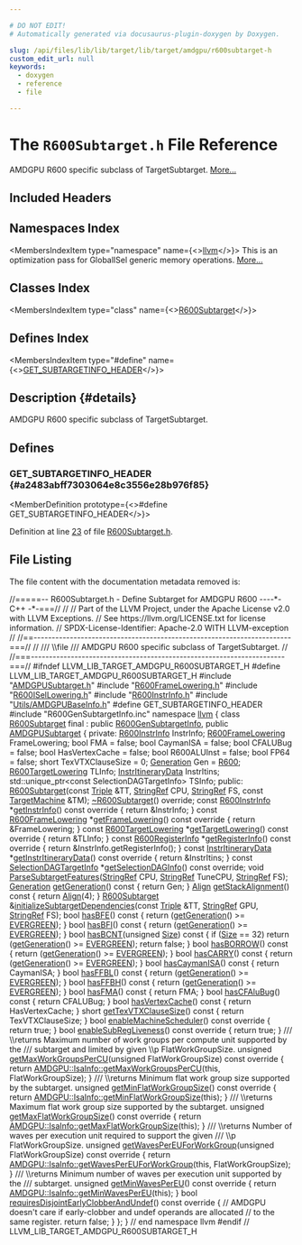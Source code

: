 ```yaml
---

# DO NOT EDIT!
# Automatically generated via docusaurus-plugin-doxygen by Doxygen.

slug: /api/files/lib/lib/target/lib/target/amdgpu/r600subtarget-h
custom_edit_url: null
keywords:
  - doxygen
  - reference
  - file

---
```





# The `R600Subtarget.h` File Reference

<DoxygenPage pluginConfig={pluginConfig}>

AMDGPU R600 specific subclass of TargetSubtarget. <a href="#details">More...</a>

## Included Headers

<IncludesList>
<IncludesListItem
  filePath="AMDGPUSubtarget.h"
  permalink="/docs/api/files/lib/lib/target/lib/target/amdgpu/amdgpusubtarget-h"
  isLocal="true" />
<IncludesListItem
  filePath="R600FrameLowering.h"
  permalink="/docs/api/files/lib/lib/target/lib/target/amdgpu/r600framelowering-h"
  isLocal="true" />
<IncludesListItem
  filePath="R600ISelLowering.h"
  permalink="/docs/api/files/lib/lib/target/lib/target/amdgpu/r600isellowering-h"
  isLocal="true" />
<IncludesListItem
  filePath="R600InstrInfo.h"
  permalink="/docs/api/files/lib/lib/target/lib/target/amdgpu/r600instrinfo-h"
  isLocal="true" />
<IncludesListItem
  filePath="Utils/AMDGPUBaseInfo.h"
  permalink="/docs/api/files/lib/lib/target/lib/target/amdgpu/lib/target/amdgpu/utils/amdgpubaseinfo-h"
  isLocal="true" />
<IncludesListItem
  filePath="R600GenSubtargetInfo.inc"
  permalink=""
  isLocal="true" />
</IncludesList>

## Namespaces Index

<MembersIndex>

<MembersIndexItem
  type="namespace"
  name={<><a href="/docs/api/namespaces/llvm">llvm</a></>}>
This is an optimization pass for GlobalISel generic memory operations. <a href="/docs/api/namespaces/llvm/#details">More...</a>
</MembersIndexItem>

</MembersIndex>

## Classes Index

<MembersIndex>

<MembersIndexItem
  type="class"
  name={<><a href="/docs/api/classes/llvm/r600subtarget">R600Subtarget</a></>}>
</MembersIndexItem>

</MembersIndex>

## Defines Index

<MembersIndex>

<MembersIndexItem
  type="#define"
  name={<><a href="#a2483abff7303064e8c3556e28b976f85">GET&#95;SUBTARGETINFO&#95;HEADER</a></>}>
</MembersIndexItem>

</MembersIndex>

## Description {#details}

AMDGPU R600 specific subclass of TargetSubtarget.

<SectionDefinition>

## Defines

### GET&#95;SUBTARGETINFO&#95;HEADER {#a2483abff7303064e8c3556e28b976f85}

<MemberDefinition
  prototype={<>#define GET&#95;SUBTARGETINFO&#95;HEADER</>}>

Definition at line <a href="#l00023">23</a> of file <a href="/docs/api/files/lib/lib/target/lib/target/amdgpu/r600subtarget-h">R600Subtarget.h</a>.
</MemberDefinition>

</SectionDefinition>

## File Listing

The file content with the documentation metadata removed is:

<ProgramListing>

<Link id="l00001" /><CodeLine lineNumber="1"><Highlight kind="comment">//=====-- R600Subtarget.h - Define Subtarget for AMDGPU R600 ----&#42;- C++ -&#42;-===//</Highlight><Highlight kind="normal"></Highlight></CodeLine>
<Link id="l00002" /><CodeLine lineNumber="2"><Highlight kind="normal"></Highlight><Highlight kind="comment">//</Highlight><Highlight kind="normal"></Highlight></CodeLine>
<Link id="l00003" /><CodeLine lineNumber="3"><Highlight kind="normal"></Highlight><Highlight kind="comment">// Part of the LLVM Project, under the Apache License v2.0 with LLVM Exceptions.</Highlight><Highlight kind="normal"></Highlight></CodeLine>
<Link id="l00004" /><CodeLine lineNumber="4"><Highlight kind="normal"></Highlight><Highlight kind="comment">// See https://llvm.org/LICENSE.txt for license information.</Highlight><Highlight kind="normal"></Highlight></CodeLine>
<Link id="l00005" /><CodeLine lineNumber="5"><Highlight kind="normal"></Highlight><Highlight kind="comment">// SPDX-License-Identifier: Apache-2.0 WITH LLVM-exception</Highlight><Highlight kind="normal"></Highlight></CodeLine>
<Link id="l00006" /><CodeLine lineNumber="6"><Highlight kind="normal"></Highlight><Highlight kind="comment">//</Highlight><Highlight kind="normal"></Highlight></CodeLine>
<Link id="l00007" /><CodeLine lineNumber="7"><Highlight kind="normal"></Highlight><Highlight kind="comment">//==-----------------------------------------------------------------------===//</Highlight><Highlight kind="normal"></Highlight></CodeLine>
<Link id="l00008" /><CodeLine lineNumber="8"><Highlight kind="normal"></Highlight><Highlight kind="comment">//</Highlight><Highlight kind="comment"></Highlight></CodeLine>
<Link id="l00009" /><CodeLine lineNumber="9"><Highlight kind="comment">/// \\file</Highlight></CodeLine>
<Link id="l00010" /><CodeLine lineNumber="10"><Highlight kind="comment">/// AMDGPU R600 specific subclass of TargetSubtarget.</Highlight><Highlight kind="normal"></Highlight></CodeLine>
<Link id="l00011" /><CodeLine lineNumber="11"><Highlight kind="normal"></Highlight><Highlight kind="comment">//</Highlight><Highlight kind="normal"></Highlight></CodeLine>
<Link id="l00012" /><CodeLine lineNumber="12"><Highlight kind="normal"></Highlight><Highlight kind="comment">//===----------------------------------------------------------------------===//</Highlight><Highlight kind="normal"></Highlight></CodeLine>
<Link id="l00013" /><CodeLine lineNumber="13"><Highlight kind="normal"></Highlight></CodeLine>
<Link id="l00014" /><CodeLine lineNumber="14"><Highlight kind="normal"></Highlight><Highlight kind="preprocessor">#ifndef LLVM&#95;LIB&#95;TARGET&#95;AMDGPU&#95;R600SUBTARGET&#95;H</Highlight><Highlight kind="normal"></Highlight></CodeLine>
<Link id="l00015" /><CodeLine lineNumber="15"><Highlight kind="normal"></Highlight><Highlight kind="preprocessor">#define LLVM&#95;LIB&#95;TARGET&#95;AMDGPU&#95;R600SUBTARGET&#95;H</Highlight><Highlight kind="normal"></Highlight></CodeLine>
<Link id="l00016" /><CodeLine lineNumber="16"><Highlight kind="normal"></Highlight></CodeLine>
<Link id="l00017" /><CodeLine lineNumber="17"><Highlight kind="normal"></Highlight><Highlight kind="preprocessor">#include &quot;<a href="/docs/api/files/lib/lib/target/lib/target/amdgpu/amdgpusubtarget-h">AMDGPUSubtarget.h</a>&quot;</Highlight><Highlight kind="normal"></Highlight></CodeLine>
<Link id="l00018" /><CodeLine lineNumber="18"><Highlight kind="normal"></Highlight><Highlight kind="preprocessor">#include &quot;<a href="/docs/api/files/lib/lib/target/lib/target/amdgpu/r600framelowering-h">R600FrameLowering.h</a>&quot;</Highlight><Highlight kind="normal"></Highlight></CodeLine>
<Link id="l00019" /><CodeLine lineNumber="19"><Highlight kind="normal"></Highlight><Highlight kind="preprocessor">#include &quot;<a href="/docs/api/files/lib/lib/target/lib/target/amdgpu/r600isellowering-h">R600ISelLowering.h</a>&quot;</Highlight><Highlight kind="normal"></Highlight></CodeLine>
<Link id="l00020" /><CodeLine lineNumber="20"><Highlight kind="normal"></Highlight><Highlight kind="preprocessor">#include &quot;<a href="/docs/api/files/lib/lib/target/lib/target/amdgpu/r600instrinfo-h">R600InstrInfo.h</a>&quot;</Highlight><Highlight kind="normal"></Highlight></CodeLine>
<Link id="l00021" /><CodeLine lineNumber="21"><Highlight kind="normal"></Highlight><Highlight kind="preprocessor">#include &quot;<a href="/docs/api/files/lib/lib/target/lib/target/amdgpu/lib/target/amdgpu/utils/amdgpubaseinfo-h">Utils/AMDGPUBaseInfo.h</a>&quot;</Highlight><Highlight kind="normal"></Highlight></CodeLine>
<Link id="l00022" /><CodeLine lineNumber="22"><Highlight kind="normal"></Highlight></CodeLine>
<Link id="l00023" /><CodeLine lineNumber="23" lineLink="#a2483abff7303064e8c3556e28b976f85"><Highlight kind="normal"></Highlight><Highlight kind="preprocessor">#define GET&#95;SUBTARGETINFO&#95;HEADER</Highlight><Highlight kind="normal"></Highlight></CodeLine>
<Link id="l00024" /><CodeLine lineNumber="24"><Highlight kind="normal"></Highlight><Highlight kind="preprocessor">#include &quot;R600GenSubtargetInfo.inc&quot;</Highlight><Highlight kind="normal"></Highlight></CodeLine>
<Link id="l00025" /><CodeLine lineNumber="25"><Highlight kind="normal"></Highlight></CodeLine>
<Link id="l00026" /><CodeLine lineNumber="26"><Highlight kind="normal"></Highlight><Highlight kind="keyword">namespace </Highlight><Highlight kind="normal"><a href="/docs/api/namespaces/llvm">llvm</a> &#123;</Highlight></CodeLine>
<Link id="l00027" /><CodeLine lineNumber="27"><Highlight kind="normal"></Highlight></CodeLine>
<Link id="l00028" /><CodeLine lineNumber="28" lineLink="/docs/api/classes/llvm/r600subtarget"><Highlight kind="normal"></Highlight><Highlight kind="keyword">class </Highlight><Highlight kind="normal"><a href="/docs/api/classes/llvm/r600subtarget/#a5faa8d564b8e15601e7abc58f3dcdabb">R600Subtarget</a> final : </Highlight><Highlight kind="keyword">public</Highlight><Highlight kind="normal"> <a href="/docs/api/classes/r600gensubtargetinfo">R600GenSubtargetInfo</a>,</Highlight></CodeLine>
<Link id="l00029" /><CodeLine lineNumber="29"><Highlight kind="normal">                            </Highlight><Highlight kind="keyword">public</Highlight><Highlight kind="normal"> <a href="/docs/api/classes/llvm/amdgpusubtarget/#aad4744328912a86e07d71374296cb44e">AMDGPUSubtarget</a> &#123;</Highlight></CodeLine>
<Link id="l00030" /><CodeLine lineNumber="30"><Highlight kind="normal"></Highlight><Highlight kind="keyword">private</Highlight><Highlight kind="normal">:</Highlight></CodeLine>
<Link id="l00031" /><CodeLine lineNumber="31"><Highlight kind="normal">  <a href="/docs/api/classes/llvm/r600instrinfo">R600InstrInfo</a> InstrInfo;</Highlight></CodeLine>
<Link id="l00032" /><CodeLine lineNumber="32"><Highlight kind="normal">  <a href="/docs/api/classes/llvm/r600framelowering">R600FrameLowering</a> FrameLowering;</Highlight></CodeLine>
<Link id="l00033" /><CodeLine lineNumber="33"><Highlight kind="normal">  </Highlight><Highlight kind="keywordtype">bool</Highlight><Highlight kind="normal"> FMA = </Highlight><Highlight kind="keyword">false</Highlight><Highlight kind="normal">;</Highlight></CodeLine>
<Link id="l00034" /><CodeLine lineNumber="34"><Highlight kind="normal">  </Highlight><Highlight kind="keywordtype">bool</Highlight><Highlight kind="normal"> CaymanISA = </Highlight><Highlight kind="keyword">false</Highlight><Highlight kind="normal">;</Highlight></CodeLine>
<Link id="l00035" /><CodeLine lineNumber="35"><Highlight kind="normal">  </Highlight><Highlight kind="keywordtype">bool</Highlight><Highlight kind="normal"> CFALUBug = </Highlight><Highlight kind="keyword">false</Highlight><Highlight kind="normal">;</Highlight></CodeLine>
<Link id="l00036" /><CodeLine lineNumber="36"><Highlight kind="normal">  </Highlight><Highlight kind="keywordtype">bool</Highlight><Highlight kind="normal"> HasVertexCache = </Highlight><Highlight kind="keyword">false</Highlight><Highlight kind="normal">;</Highlight></CodeLine>
<Link id="l00037" /><CodeLine lineNumber="37"><Highlight kind="normal">  </Highlight><Highlight kind="keywordtype">bool</Highlight><Highlight kind="normal"> R600ALUInst = </Highlight><Highlight kind="keyword">false</Highlight><Highlight kind="normal">;</Highlight></CodeLine>
<Link id="l00038" /><CodeLine lineNumber="38"><Highlight kind="normal">  </Highlight><Highlight kind="keywordtype">bool</Highlight><Highlight kind="normal"> FP64 = </Highlight><Highlight kind="keyword">false</Highlight><Highlight kind="normal">;</Highlight></CodeLine>
<Link id="l00039" /><CodeLine lineNumber="39"><Highlight kind="normal">  </Highlight><Highlight kind="keywordtype">short</Highlight><Highlight kind="normal"> TexVTXClauseSize = 0;</Highlight></CodeLine>
<Link id="l00040" /><CodeLine lineNumber="40"><Highlight kind="normal">  <a href="/docs/api/classes/llvm/amdgpusubtarget/#a53c0ee4138bfbf9e0410a65e0eaa36e2">Generation</a> Gen = <a href="/docs/api/classes/llvm/amdgpusubtarget/#a53c0ee4138bfbf9e0410a65e0eaa36e2ab901507f175eea2133e8779a0a962ae0">R600</a>;</Highlight></CodeLine>
<Link id="l00041" /><CodeLine lineNumber="41"><Highlight kind="normal">  <a href="/docs/api/classes/llvm/r600targetlowering">R600TargetLowering</a> TLInfo;</Highlight></CodeLine>
<Link id="l00042" /><CodeLine lineNumber="42"><Highlight kind="normal">  <a href="/docs/api/classes/llvm/instritinerarydata">InstrItineraryData</a> InstrItins;</Highlight></CodeLine>
<Link id="l00043" /><CodeLine lineNumber="43"><Highlight kind="normal">  std::unique&#95;ptr&lt;const SelectionDAGTargetInfo&gt; TSInfo;</Highlight></CodeLine>
<Link id="l00044" /><CodeLine lineNumber="44"><Highlight kind="normal"></Highlight></CodeLine>
<Link id="l00045" /><CodeLine lineNumber="45"><Highlight kind="normal"></Highlight><Highlight kind="keyword">public</Highlight><Highlight kind="normal">:</Highlight></CodeLine>
<Link id="l00046" /><CodeLine lineNumber="46"><Highlight kind="normal">  <a href="/docs/api/classes/llvm/r600subtarget/#a5faa8d564b8e15601e7abc58f3dcdabb">R600Subtarget</a>(</Highlight><Highlight kind="keyword">const</Highlight><Highlight kind="normal"> <a href="/docs/api/classes/llvm/triple">Triple</a> &amp;TT, <a href="/docs/api/classes/llvm/stringref">StringRef</a> CPU, <a href="/docs/api/classes/llvm/stringref">StringRef</a> FS,</Highlight></CodeLine>
<Link id="l00047" /><CodeLine lineNumber="47"><Highlight kind="normal">                </Highlight><Highlight kind="keyword">const</Highlight><Highlight kind="normal"> <a href="/docs/api/classes/llvm/targetmachine">TargetMachine</a> &amp;TM);</Highlight></CodeLine>
<Link id="l00048" /><CodeLine lineNumber="48"><Highlight kind="normal"></Highlight></CodeLine>
<Link id="l00049" /><CodeLine lineNumber="49" lineLink="/docs/api/classes/llvm/r600subtarget/#ab11dbac2d078baba6f99d4c4fa8204d2"><Highlight kind="normal">  <a href="/docs/api/classes/llvm/r600subtarget/#ab11dbac2d078baba6f99d4c4fa8204d2">~R600Subtarget</a>() </Highlight><Highlight kind="keyword">override</Highlight><Highlight kind="normal">;</Highlight></CodeLine>
<Link id="l00050" /><CodeLine lineNumber="50"><Highlight kind="normal"></Highlight></CodeLine>
<Link id="l00051" /><CodeLine lineNumber="51" lineLink="/docs/api/classes/llvm/r600subtarget/#abed9ff012296c75cf187200d0279f2fc"><Highlight kind="normal">  </Highlight><Highlight kind="keyword">const</Highlight><Highlight kind="normal"> <a href="/docs/api/classes/llvm/r600instrinfo">R600InstrInfo</a> &#42;<a href="/docs/api/classes/llvm/r600subtarget/#abed9ff012296c75cf187200d0279f2fc">getInstrInfo</a>()</Highlight><Highlight kind="keyword"> const override </Highlight><Highlight kind="normal">&#123; </Highlight><Highlight kind="keywordflow">return</Highlight><Highlight kind="normal"> &amp;InstrInfo; &#125;</Highlight></CodeLine>
<Link id="l00052" /><CodeLine lineNumber="52"><Highlight kind="normal"></Highlight></CodeLine>
<Link id="l00053" /><CodeLine lineNumber="53" lineLink="/docs/api/classes/llvm/r600subtarget/#a6c6e719c60b4b3329ca6e3e33e7c8634"><Highlight kind="normal">  </Highlight><Highlight kind="keyword">const</Highlight><Highlight kind="normal"> <a href="/docs/api/classes/llvm/r600framelowering">R600FrameLowering</a> &#42;<a href="/docs/api/classes/llvm/r600subtarget/#a6c6e719c60b4b3329ca6e3e33e7c8634">getFrameLowering</a>()</Highlight><Highlight kind="keyword"> const override </Highlight><Highlight kind="normal">&#123;</Highlight></CodeLine>
<Link id="l00054" /><CodeLine lineNumber="54"><Highlight kind="normal">    </Highlight><Highlight kind="keywordflow">return</Highlight><Highlight kind="normal"> &amp;FrameLowering;</Highlight></CodeLine>
<Link id="l00055" /><CodeLine lineNumber="55"><Highlight kind="normal">  &#125;</Highlight></CodeLine>
<Link id="l00056" /><CodeLine lineNumber="56"><Highlight kind="normal"></Highlight></CodeLine>
<Link id="l00057" /><CodeLine lineNumber="57" lineLink="/docs/api/classes/llvm/r600subtarget/#aa3a7e720d4124bc258221b6d053230e6"><Highlight kind="normal">  </Highlight><Highlight kind="keyword">const</Highlight><Highlight kind="normal"> <a href="/docs/api/classes/llvm/r600targetlowering">R600TargetLowering</a> &#42;<a href="/docs/api/classes/llvm/r600subtarget/#aa3a7e720d4124bc258221b6d053230e6">getTargetLowering</a>()</Highlight><Highlight kind="keyword"> const override </Highlight><Highlight kind="normal">&#123;</Highlight></CodeLine>
<Link id="l00058" /><CodeLine lineNumber="58"><Highlight kind="normal">    </Highlight><Highlight kind="keywordflow">return</Highlight><Highlight kind="normal"> &amp;TLInfo;</Highlight></CodeLine>
<Link id="l00059" /><CodeLine lineNumber="59"><Highlight kind="normal">  &#125;</Highlight></CodeLine>
<Link id="l00060" /><CodeLine lineNumber="60"><Highlight kind="normal"></Highlight></CodeLine>
<Link id="l00061" /><CodeLine lineNumber="61" lineLink="/docs/api/classes/llvm/r600subtarget/#ab0a2572723cc4075a9273effd863386f"><Highlight kind="normal">  </Highlight><Highlight kind="keyword">const</Highlight><Highlight kind="normal"> <a href="/docs/api/structs/llvm/r600registerinfo">R600RegisterInfo</a> &#42;<a href="/docs/api/classes/llvm/r600subtarget/#ab0a2572723cc4075a9273effd863386f">getRegisterInfo</a>()</Highlight><Highlight kind="keyword"> const override </Highlight><Highlight kind="normal">&#123;</Highlight></CodeLine>
<Link id="l00062" /><CodeLine lineNumber="62"><Highlight kind="normal">    </Highlight><Highlight kind="keywordflow">return</Highlight><Highlight kind="normal"> &amp;InstrInfo.getRegisterInfo();</Highlight></CodeLine>
<Link id="l00063" /><CodeLine lineNumber="63"><Highlight kind="normal">  &#125;</Highlight></CodeLine>
<Link id="l00064" /><CodeLine lineNumber="64"><Highlight kind="normal"></Highlight></CodeLine>
<Link id="l00065" /><CodeLine lineNumber="65" lineLink="/docs/api/classes/llvm/r600subtarget/#afa32fda845e007cf0761a85be8fb4fd4"><Highlight kind="normal">  </Highlight><Highlight kind="keyword">const</Highlight><Highlight kind="normal"> <a href="/docs/api/classes/llvm/instritinerarydata">InstrItineraryData</a> &#42;<a href="/docs/api/classes/llvm/r600subtarget/#afa32fda845e007cf0761a85be8fb4fd4">getInstrItineraryData</a>()</Highlight><Highlight kind="keyword"> const override </Highlight><Highlight kind="normal">&#123;</Highlight></CodeLine>
<Link id="l00066" /><CodeLine lineNumber="66"><Highlight kind="normal">    </Highlight><Highlight kind="keywordflow">return</Highlight><Highlight kind="normal"> &amp;InstrItins;</Highlight></CodeLine>
<Link id="l00067" /><CodeLine lineNumber="67"><Highlight kind="normal">  &#125;</Highlight></CodeLine>
<Link id="l00068" /><CodeLine lineNumber="68"><Highlight kind="normal"></Highlight></CodeLine>
<Link id="l00069" /><CodeLine lineNumber="69"><Highlight kind="normal">  </Highlight><Highlight kind="keyword">const</Highlight><Highlight kind="normal"> <a href="/docs/api/classes/llvm/selectiondagtargetinfo">SelectionDAGTargetInfo</a> &#42;<a href="/docs/api/classes/llvm/r600subtarget/#abf234596a86aae94331cacdbf3e7f90b">getSelectionDAGInfo</a>() </Highlight><Highlight kind="keyword">const override</Highlight><Highlight kind="normal">;</Highlight></CodeLine>
<Link id="l00070" /><CodeLine lineNumber="70"><Highlight kind="normal"></Highlight></CodeLine>
<Link id="l00071" /><CodeLine lineNumber="71" lineLink="/docs/api/classes/llvm/r600subtarget/#af24bd98065c2c35ef77a876ca99d887b"><Highlight kind="normal">  </Highlight><Highlight kind="keywordtype">void</Highlight><Highlight kind="normal"> <a href="/docs/api/classes/llvm/r600subtarget/#af24bd98065c2c35ef77a876ca99d887b">ParseSubtargetFeatures</a>(<a href="/docs/api/classes/llvm/stringref">StringRef</a> CPU, <a href="/docs/api/classes/llvm/stringref">StringRef</a> TuneCPU, <a href="/docs/api/classes/llvm/stringref">StringRef</a> FS);</Highlight></CodeLine>
<Link id="l00072" /><CodeLine lineNumber="72"><Highlight kind="normal"></Highlight></CodeLine>
<Link id="l00073" /><CodeLine lineNumber="73" lineLink="/docs/api/classes/llvm/r600subtarget/#aee79390ce7af3c7d999f347433516859"><Highlight kind="normal">  <a href="/docs/api/classes/llvm/amdgpusubtarget/#a53c0ee4138bfbf9e0410a65e0eaa36e2">Generation</a> <a href="/docs/api/classes/llvm/r600subtarget/#aee79390ce7af3c7d999f347433516859">getGeneration</a>()</Highlight><Highlight kind="keyword"> const </Highlight><Highlight kind="normal">&#123;</Highlight></CodeLine>
<Link id="l00074" /><CodeLine lineNumber="74"><Highlight kind="normal">    </Highlight><Highlight kind="keywordflow">return</Highlight><Highlight kind="normal"> Gen;</Highlight></CodeLine>
<Link id="l00075" /><CodeLine lineNumber="75"><Highlight kind="normal">  &#125;</Highlight></CodeLine>
<Link id="l00076" /><CodeLine lineNumber="76"><Highlight kind="normal"></Highlight></CodeLine>
<Link id="l00077" /><CodeLine lineNumber="77" lineLink="/docs/api/classes/llvm/r600subtarget/#add9c03761dbcb2a37f5d2bda1f9303f0"><Highlight kind="normal">  <a href="/docs/api/structs/llvm/align">Align</a> <a href="/docs/api/classes/llvm/r600subtarget/#add9c03761dbcb2a37f5d2bda1f9303f0">getStackAlignment</a>()</Highlight><Highlight kind="keyword"> const </Highlight><Highlight kind="normal">&#123; </Highlight><Highlight kind="keywordflow">return</Highlight><Highlight kind="normal"> <a href="/docs/api/structs/llvm/align">Align</a>(4); &#125;</Highlight></CodeLine>
<Link id="l00078" /><CodeLine lineNumber="78"><Highlight kind="normal"></Highlight></CodeLine>
<Link id="l00079" /><CodeLine lineNumber="79"><Highlight kind="normal">  <a href="/docs/api/classes/llvm/r600subtarget">R600Subtarget</a> &amp;<a href="/docs/api/classes/llvm/r600subtarget/#aca90fa599aa2c0ecee39e6df084ae760">initializeSubtargetDependencies</a>(</Highlight><Highlight kind="keyword">const</Highlight><Highlight kind="normal"> <a href="/docs/api/classes/llvm/triple">Triple</a> &amp;TT,</Highlight></CodeLine>
<Link id="l00080" /><CodeLine lineNumber="80"><Highlight kind="normal">                                                 <a href="/docs/api/classes/llvm/stringref">StringRef</a> GPU, <a href="/docs/api/classes/llvm/stringref">StringRef</a> FS);</Highlight></CodeLine>
<Link id="l00081" /><CodeLine lineNumber="81"><Highlight kind="normal"></Highlight></CodeLine>
<Link id="l00082" /><CodeLine lineNumber="82" lineLink="/docs/api/classes/llvm/r600subtarget/#aec6ad6cec544e565e822d5069eddf65b"><Highlight kind="normal">  </Highlight><Highlight kind="keywordtype">bool</Highlight><Highlight kind="normal"> <a href="/docs/api/classes/llvm/r600subtarget/#aec6ad6cec544e565e822d5069eddf65b">hasBFE</a>()</Highlight><Highlight kind="keyword"> const </Highlight><Highlight kind="normal">&#123;</Highlight></CodeLine>
<Link id="l00083" /><CodeLine lineNumber="83"><Highlight kind="normal">    </Highlight><Highlight kind="keywordflow">return</Highlight><Highlight kind="normal"> (<a href="/docs/api/classes/llvm/r600subtarget/#aee79390ce7af3c7d999f347433516859">getGeneration</a>() &gt;= <a href="/docs/api/classes/llvm/amdgpusubtarget/#a53c0ee4138bfbf9e0410a65e0eaa36e2a2c2ada0fee5d63ea6a21e292bf24c815">EVERGREEN</a>);</Highlight></CodeLine>
<Link id="l00084" /><CodeLine lineNumber="84"><Highlight kind="normal">  &#125;</Highlight></CodeLine>
<Link id="l00085" /><CodeLine lineNumber="85"><Highlight kind="normal"></Highlight></CodeLine>
<Link id="l00086" /><CodeLine lineNumber="86" lineLink="/docs/api/classes/llvm/r600subtarget/#a5dfe887f01e4ac7e66b8f3270c6daa5e"><Highlight kind="normal">  </Highlight><Highlight kind="keywordtype">bool</Highlight><Highlight kind="normal"> <a href="/docs/api/classes/llvm/r600subtarget/#a5dfe887f01e4ac7e66b8f3270c6daa5e">hasBFI</a>()</Highlight><Highlight kind="keyword"> const </Highlight><Highlight kind="normal">&#123;</Highlight></CodeLine>
<Link id="l00087" /><CodeLine lineNumber="87"><Highlight kind="normal">    </Highlight><Highlight kind="keywordflow">return</Highlight><Highlight kind="normal"> (<a href="/docs/api/classes/llvm/r600subtarget/#aee79390ce7af3c7d999f347433516859">getGeneration</a>() &gt;= <a href="/docs/api/classes/llvm/amdgpusubtarget/#a53c0ee4138bfbf9e0410a65e0eaa36e2a2c2ada0fee5d63ea6a21e292bf24c815">EVERGREEN</a>);</Highlight></CodeLine>
<Link id="l00088" /><CodeLine lineNumber="88"><Highlight kind="normal">  &#125;</Highlight></CodeLine>
<Link id="l00089" /><CodeLine lineNumber="89"><Highlight kind="normal"></Highlight></CodeLine>
<Link id="l00090" /><CodeLine lineNumber="90" lineLink="/docs/api/classes/llvm/r600subtarget/#acabcda10288d6bbb4ec98c488a9eff89"><Highlight kind="normal">  </Highlight><Highlight kind="keywordtype">bool</Highlight><Highlight kind="normal"> <a href="/docs/api/classes/llvm/r600subtarget/#acabcda10288d6bbb4ec98c488a9eff89">hasBCNT</a>(</Highlight><Highlight kind="keywordtype">unsigned</Highlight><Highlight kind="normal"> <a href="/docs/api/files/lib/lib/analysis/inlineorder-cpp/#a7ee6f0cb51c3b9056199e9a0001fe8c3a6f6cb72d544962fa333e2e34ce64f719">Size</a>)</Highlight><Highlight kind="keyword"> const </Highlight><Highlight kind="normal">&#123;</Highlight></CodeLine>
<Link id="l00091" /><CodeLine lineNumber="91"><Highlight kind="normal">    </Highlight><Highlight kind="keywordflow">if</Highlight><Highlight kind="normal"> (<a href="/docs/api/files/lib/lib/analysis/inlineorder-cpp/#a7ee6f0cb51c3b9056199e9a0001fe8c3a6f6cb72d544962fa333e2e34ce64f719">Size</a> == 32)</Highlight></CodeLine>
<Link id="l00092" /><CodeLine lineNumber="92"><Highlight kind="normal">      </Highlight><Highlight kind="keywordflow">return</Highlight><Highlight kind="normal"> (<a href="/docs/api/classes/llvm/r600subtarget/#aee79390ce7af3c7d999f347433516859">getGeneration</a>() &gt;= <a href="/docs/api/classes/llvm/amdgpusubtarget/#a53c0ee4138bfbf9e0410a65e0eaa36e2a2c2ada0fee5d63ea6a21e292bf24c815">EVERGREEN</a>);</Highlight></CodeLine>
<Link id="l00093" /><CodeLine lineNumber="93"><Highlight kind="normal"></Highlight></CodeLine>
<Link id="l00094" /><CodeLine lineNumber="94"><Highlight kind="normal">    </Highlight><Highlight kind="keywordflow">return</Highlight><Highlight kind="normal"> </Highlight><Highlight kind="keyword">false</Highlight><Highlight kind="normal">;</Highlight></CodeLine>
<Link id="l00095" /><CodeLine lineNumber="95"><Highlight kind="normal">  &#125;</Highlight></CodeLine>
<Link id="l00096" /><CodeLine lineNumber="96"><Highlight kind="normal"></Highlight></CodeLine>
<Link id="l00097" /><CodeLine lineNumber="97" lineLink="/docs/api/classes/llvm/r600subtarget/#ad22b2f6dbe4da2fe357d7cd9ce17d250"><Highlight kind="normal">  </Highlight><Highlight kind="keywordtype">bool</Highlight><Highlight kind="normal"> <a href="/docs/api/classes/llvm/r600subtarget/#ad22b2f6dbe4da2fe357d7cd9ce17d250">hasBORROW</a>()</Highlight><Highlight kind="keyword"> const </Highlight><Highlight kind="normal">&#123;</Highlight></CodeLine>
<Link id="l00098" /><CodeLine lineNumber="98"><Highlight kind="normal">    </Highlight><Highlight kind="keywordflow">return</Highlight><Highlight kind="normal"> (<a href="/docs/api/classes/llvm/r600subtarget/#aee79390ce7af3c7d999f347433516859">getGeneration</a>() &gt;= <a href="/docs/api/classes/llvm/amdgpusubtarget/#a53c0ee4138bfbf9e0410a65e0eaa36e2a2c2ada0fee5d63ea6a21e292bf24c815">EVERGREEN</a>);</Highlight></CodeLine>
<Link id="l00099" /><CodeLine lineNumber="99"><Highlight kind="normal">  &#125;</Highlight></CodeLine>
<Link id="l00100" /><CodeLine lineNumber="100"><Highlight kind="normal"></Highlight></CodeLine>
<Link id="l00101" /><CodeLine lineNumber="101" lineLink="/docs/api/classes/llvm/r600subtarget/#a997001c50cb974b12cfa8e44e7e65eab"><Highlight kind="normal">  </Highlight><Highlight kind="keywordtype">bool</Highlight><Highlight kind="normal"> <a href="/docs/api/classes/llvm/r600subtarget/#a997001c50cb974b12cfa8e44e7e65eab">hasCARRY</a>()</Highlight><Highlight kind="keyword"> const </Highlight><Highlight kind="normal">&#123;</Highlight></CodeLine>
<Link id="l00102" /><CodeLine lineNumber="102"><Highlight kind="normal">    </Highlight><Highlight kind="keywordflow">return</Highlight><Highlight kind="normal"> (<a href="/docs/api/classes/llvm/r600subtarget/#aee79390ce7af3c7d999f347433516859">getGeneration</a>() &gt;= <a href="/docs/api/classes/llvm/amdgpusubtarget/#a53c0ee4138bfbf9e0410a65e0eaa36e2a2c2ada0fee5d63ea6a21e292bf24c815">EVERGREEN</a>);</Highlight></CodeLine>
<Link id="l00103" /><CodeLine lineNumber="103"><Highlight kind="normal">  &#125;</Highlight></CodeLine>
<Link id="l00104" /><CodeLine lineNumber="104"><Highlight kind="normal"></Highlight></CodeLine>
<Link id="l00105" /><CodeLine lineNumber="105" lineLink="/docs/api/classes/llvm/r600subtarget/#a6fc0932f0f72567eeaec4cdee4a492cf"><Highlight kind="normal">  </Highlight><Highlight kind="keywordtype">bool</Highlight><Highlight kind="normal"> <a href="/docs/api/classes/llvm/r600subtarget/#a6fc0932f0f72567eeaec4cdee4a492cf">hasCaymanISA</a>()</Highlight><Highlight kind="keyword"> const </Highlight><Highlight kind="normal">&#123;</Highlight></CodeLine>
<Link id="l00106" /><CodeLine lineNumber="106"><Highlight kind="normal">    </Highlight><Highlight kind="keywordflow">return</Highlight><Highlight kind="normal"> CaymanISA;</Highlight></CodeLine>
<Link id="l00107" /><CodeLine lineNumber="107"><Highlight kind="normal">  &#125;</Highlight></CodeLine>
<Link id="l00108" /><CodeLine lineNumber="108"><Highlight kind="normal"></Highlight></CodeLine>
<Link id="l00109" /><CodeLine lineNumber="109" lineLink="/docs/api/classes/llvm/r600subtarget/#ad5fd28ce86749e0629802606970a6e41"><Highlight kind="normal">  </Highlight><Highlight kind="keywordtype">bool</Highlight><Highlight kind="normal"> <a href="/docs/api/classes/llvm/r600subtarget/#ad5fd28ce86749e0629802606970a6e41">hasFFBL</a>()</Highlight><Highlight kind="keyword"> const </Highlight><Highlight kind="normal">&#123;</Highlight></CodeLine>
<Link id="l00110" /><CodeLine lineNumber="110"><Highlight kind="normal">    </Highlight><Highlight kind="keywordflow">return</Highlight><Highlight kind="normal"> (<a href="/docs/api/classes/llvm/r600subtarget/#aee79390ce7af3c7d999f347433516859">getGeneration</a>() &gt;= <a href="/docs/api/classes/llvm/amdgpusubtarget/#a53c0ee4138bfbf9e0410a65e0eaa36e2a2c2ada0fee5d63ea6a21e292bf24c815">EVERGREEN</a>);</Highlight></CodeLine>
<Link id="l00111" /><CodeLine lineNumber="111"><Highlight kind="normal">  &#125;</Highlight></CodeLine>
<Link id="l00112" /><CodeLine lineNumber="112"><Highlight kind="normal"></Highlight></CodeLine>
<Link id="l00113" /><CodeLine lineNumber="113" lineLink="/docs/api/classes/llvm/r600subtarget/#a1ab267e9517543e36fc825ee69c6107f"><Highlight kind="normal">  </Highlight><Highlight kind="keywordtype">bool</Highlight><Highlight kind="normal"> <a href="/docs/api/classes/llvm/r600subtarget/#a1ab267e9517543e36fc825ee69c6107f">hasFFBH</a>()</Highlight><Highlight kind="keyword"> const </Highlight><Highlight kind="normal">&#123;</Highlight></CodeLine>
<Link id="l00114" /><CodeLine lineNumber="114"><Highlight kind="normal">    </Highlight><Highlight kind="keywordflow">return</Highlight><Highlight kind="normal"> (<a href="/docs/api/classes/llvm/r600subtarget/#aee79390ce7af3c7d999f347433516859">getGeneration</a>() &gt;= <a href="/docs/api/classes/llvm/amdgpusubtarget/#a53c0ee4138bfbf9e0410a65e0eaa36e2a2c2ada0fee5d63ea6a21e292bf24c815">EVERGREEN</a>);</Highlight></CodeLine>
<Link id="l00115" /><CodeLine lineNumber="115"><Highlight kind="normal">  &#125;</Highlight></CodeLine>
<Link id="l00116" /><CodeLine lineNumber="116"><Highlight kind="normal"></Highlight></CodeLine>
<Link id="l00117" /><CodeLine lineNumber="117" lineLink="/docs/api/classes/llvm/r600subtarget/#a2fe3d685e032def360d64494a085e19e"><Highlight kind="normal">  </Highlight><Highlight kind="keywordtype">bool</Highlight><Highlight kind="normal"> <a href="/docs/api/classes/llvm/r600subtarget/#a2fe3d685e032def360d64494a085e19e">hasFMA</a>()</Highlight><Highlight kind="keyword"> const </Highlight><Highlight kind="normal">&#123; </Highlight><Highlight kind="keywordflow">return</Highlight><Highlight kind="normal"> FMA; &#125;</Highlight></CodeLine>
<Link id="l00118" /><CodeLine lineNumber="118"><Highlight kind="normal"></Highlight></CodeLine>
<Link id="l00119" /><CodeLine lineNumber="119" lineLink="/docs/api/classes/llvm/r600subtarget/#a232824a818387c070b9718d7045d1201"><Highlight kind="normal">  </Highlight><Highlight kind="keywordtype">bool</Highlight><Highlight kind="normal"> <a href="/docs/api/classes/llvm/r600subtarget/#a232824a818387c070b9718d7045d1201">hasCFAluBug</a>()</Highlight><Highlight kind="keyword"> const </Highlight><Highlight kind="normal">&#123; </Highlight><Highlight kind="keywordflow">return</Highlight><Highlight kind="normal"> CFALUBug; &#125;</Highlight></CodeLine>
<Link id="l00120" /><CodeLine lineNumber="120"><Highlight kind="normal"></Highlight></CodeLine>
<Link id="l00121" /><CodeLine lineNumber="121" lineLink="/docs/api/classes/llvm/r600subtarget/#a19c3c6f49063d3c18697de41a145035d"><Highlight kind="normal">  </Highlight><Highlight kind="keywordtype">bool</Highlight><Highlight kind="normal"> <a href="/docs/api/classes/llvm/r600subtarget/#a19c3c6f49063d3c18697de41a145035d">hasVertexCache</a>()</Highlight><Highlight kind="keyword"> const </Highlight><Highlight kind="normal">&#123; </Highlight><Highlight kind="keywordflow">return</Highlight><Highlight kind="normal"> HasVertexCache; &#125;</Highlight></CodeLine>
<Link id="l00122" /><CodeLine lineNumber="122"><Highlight kind="normal"></Highlight></CodeLine>
<Link id="l00123" /><CodeLine lineNumber="123" lineLink="/docs/api/classes/llvm/r600subtarget/#a4bb2269867e8aad484e06b810108b657"><Highlight kind="normal">  </Highlight><Highlight kind="keywordtype">short</Highlight><Highlight kind="normal"> <a href="/docs/api/classes/llvm/r600subtarget/#a4bb2269867e8aad484e06b810108b657">getTexVTXClauseSize</a>()</Highlight><Highlight kind="keyword"> const </Highlight><Highlight kind="normal">&#123; </Highlight><Highlight kind="keywordflow">return</Highlight><Highlight kind="normal"> TexVTXClauseSize; &#125;</Highlight></CodeLine>
<Link id="l00124" /><CodeLine lineNumber="124"><Highlight kind="normal"></Highlight></CodeLine>
<Link id="l00125" /><CodeLine lineNumber="125" lineLink="/docs/api/classes/llvm/r600subtarget/#afa727396f5c2f655b5069ba64f6b01b1"><Highlight kind="normal">  </Highlight><Highlight kind="keywordtype">bool</Highlight><Highlight kind="normal"> <a href="/docs/api/classes/llvm/r600subtarget/#afa727396f5c2f655b5069ba64f6b01b1">enableMachineScheduler</a>()</Highlight><Highlight kind="keyword"> const override </Highlight><Highlight kind="normal">&#123;</Highlight></CodeLine>
<Link id="l00126" /><CodeLine lineNumber="126"><Highlight kind="normal">    </Highlight><Highlight kind="keywordflow">return</Highlight><Highlight kind="normal"> </Highlight><Highlight kind="keyword">true</Highlight><Highlight kind="normal">;</Highlight></CodeLine>
<Link id="l00127" /><CodeLine lineNumber="127"><Highlight kind="normal">  &#125;</Highlight></CodeLine>
<Link id="l00128" /><CodeLine lineNumber="128"><Highlight kind="normal"></Highlight></CodeLine>
<Link id="l00129" /><CodeLine lineNumber="129" lineLink="/docs/api/classes/llvm/r600subtarget/#ac17abc9497f53d92fadb82f39dc0191a"><Highlight kind="normal">  </Highlight><Highlight kind="keywordtype">bool</Highlight><Highlight kind="normal"> <a href="/docs/api/classes/llvm/r600subtarget/#ac17abc9497f53d92fadb82f39dc0191a">enableSubRegLiveness</a>()</Highlight><Highlight kind="keyword"> const override </Highlight><Highlight kind="normal">&#123;</Highlight></CodeLine>
<Link id="l00130" /><CodeLine lineNumber="130"><Highlight kind="normal">    </Highlight><Highlight kind="keywordflow">return</Highlight><Highlight kind="normal"> </Highlight><Highlight kind="keyword">true</Highlight><Highlight kind="normal">;</Highlight></CodeLine>
<Link id="l00131" /><CodeLine lineNumber="131"><Highlight kind="normal">  &#125;</Highlight></CodeLine>
<Link id="l00132" /><CodeLine lineNumber="132"><Highlight kind="normal"></Highlight><Highlight kind="comment"></Highlight></CodeLine>
<Link id="l00133" /><CodeLine lineNumber="133"><Highlight kind="comment">  /// \\returns Maximum number of work groups per compute unit supported by the</Highlight></CodeLine>
<Link id="l00134" /><CodeLine lineNumber="134"><Highlight kind="comment">  /// subtarget and limited by given \\p FlatWorkGroupSize.</Highlight><Highlight kind="normal"></Highlight></CodeLine>
<Link id="l00135" /><CodeLine lineNumber="135" lineLink="/docs/api/classes/llvm/r600subtarget/#a2f461fa069bb14d4ef708893c54c29d6"><Highlight kind="normal">  </Highlight><Highlight kind="keywordtype">unsigned</Highlight><Highlight kind="normal"> <a href="/docs/api/classes/llvm/r600subtarget/#a2f461fa069bb14d4ef708893c54c29d6">getMaxWorkGroupsPerCU</a>(</Highlight><Highlight kind="keywordtype">unsigned</Highlight><Highlight kind="normal"> FlatWorkGroupSize)</Highlight><Highlight kind="keyword"> const override </Highlight><Highlight kind="normal">&#123;</Highlight></CodeLine>
<Link id="l00136" /><CodeLine lineNumber="136"><Highlight kind="normal">    </Highlight><Highlight kind="keywordflow">return</Highlight><Highlight kind="normal"> <a href="/docs/api/namespaces/llvm/amdgpu/isainfo/#a2d0c61cd3e4d53626ffdb34031766f08">AMDGPU::IsaInfo::getMaxWorkGroupsPerCU</a>(</Highlight><Highlight kind="keyword">this</Highlight><Highlight kind="normal">, FlatWorkGroupSize);</Highlight></CodeLine>
<Link id="l00137" /><CodeLine lineNumber="137"><Highlight kind="normal">  &#125;</Highlight></CodeLine>
<Link id="l00138" /><CodeLine lineNumber="138"><Highlight kind="normal"></Highlight><Highlight kind="comment"></Highlight></CodeLine>
<Link id="l00139" /><CodeLine lineNumber="139"><Highlight kind="comment">  /// \\returns Minimum flat work group size supported by the subtarget.</Highlight><Highlight kind="normal"></Highlight></CodeLine>
<Link id="l00140" /><CodeLine lineNumber="140" lineLink="/docs/api/classes/llvm/r600subtarget/#a270a8ab14876a126d43c7f7c6a91298e"><Highlight kind="normal">  </Highlight><Highlight kind="keywordtype">unsigned</Highlight><Highlight kind="normal"> <a href="/docs/api/classes/llvm/r600subtarget/#a270a8ab14876a126d43c7f7c6a91298e">getMinFlatWorkGroupSize</a>()</Highlight><Highlight kind="keyword"> const override </Highlight><Highlight kind="normal">&#123;</Highlight></CodeLine>
<Link id="l00141" /><CodeLine lineNumber="141"><Highlight kind="normal">    </Highlight><Highlight kind="keywordflow">return</Highlight><Highlight kind="normal"> <a href="/docs/api/namespaces/llvm/amdgpu/isainfo/#a8dd1efaf10bea58df5259c9a0c223d9a">AMDGPU::IsaInfo::getMinFlatWorkGroupSize</a>(</Highlight><Highlight kind="keyword">this</Highlight><Highlight kind="normal">);</Highlight></CodeLine>
<Link id="l00142" /><CodeLine lineNumber="142"><Highlight kind="normal">  &#125;</Highlight></CodeLine>
<Link id="l00143" /><CodeLine lineNumber="143"><Highlight kind="normal"></Highlight><Highlight kind="comment"></Highlight></CodeLine>
<Link id="l00144" /><CodeLine lineNumber="144"><Highlight kind="comment">  /// \\returns Maximum flat work group size supported by the subtarget.</Highlight><Highlight kind="normal"></Highlight></CodeLine>
<Link id="l00145" /><CodeLine lineNumber="145" lineLink="/docs/api/classes/llvm/r600subtarget/#a4bd1b9c9defaf4ddc8be04127d044bb1"><Highlight kind="normal">  </Highlight><Highlight kind="keywordtype">unsigned</Highlight><Highlight kind="normal"> <a href="/docs/api/classes/llvm/r600subtarget/#a4bd1b9c9defaf4ddc8be04127d044bb1">getMaxFlatWorkGroupSize</a>()</Highlight><Highlight kind="keyword"> const override </Highlight><Highlight kind="normal">&#123;</Highlight></CodeLine>
<Link id="l00146" /><CodeLine lineNumber="146"><Highlight kind="normal">    </Highlight><Highlight kind="keywordflow">return</Highlight><Highlight kind="normal"> <a href="/docs/api/namespaces/llvm/amdgpu/isainfo/#a329b5f490df50f14bf5c359c0a01e99a">AMDGPU::IsaInfo::getMaxFlatWorkGroupSize</a>(</Highlight><Highlight kind="keyword">this</Highlight><Highlight kind="normal">);</Highlight></CodeLine>
<Link id="l00147" /><CodeLine lineNumber="147"><Highlight kind="normal">  &#125;</Highlight></CodeLine>
<Link id="l00148" /><CodeLine lineNumber="148"><Highlight kind="normal"></Highlight><Highlight kind="comment"></Highlight></CodeLine>
<Link id="l00149" /><CodeLine lineNumber="149"><Highlight kind="comment">  /// \\returns Number of waves per execution unit required to support the given</Highlight></CodeLine>
<Link id="l00150" /><CodeLine lineNumber="150"><Highlight kind="comment">  /// \\p FlatWorkGroupSize.</Highlight><Highlight kind="normal"></Highlight></CodeLine>
<Link id="l00151" /><CodeLine lineNumber="151"><Highlight kind="normal">  </Highlight><Highlight kind="keywordtype">unsigned</Highlight><Highlight kind="normal"></Highlight></CodeLine>
<Link id="l00152" /><CodeLine lineNumber="152" lineLink="/docs/api/classes/llvm/r600subtarget/#a66c505753164d41926c03c0c785466ef"><Highlight kind="normal">  <a href="/docs/api/classes/llvm/r600subtarget/#a66c505753164d41926c03c0c785466ef">getWavesPerEUForWorkGroup</a>(</Highlight><Highlight kind="keywordtype">unsigned</Highlight><Highlight kind="normal"> FlatWorkGroupSize)</Highlight><Highlight kind="keyword"> const override </Highlight><Highlight kind="normal">&#123;</Highlight></CodeLine>
<Link id="l00153" /><CodeLine lineNumber="153"><Highlight kind="normal">    </Highlight><Highlight kind="keywordflow">return</Highlight><Highlight kind="normal"> <a href="/docs/api/namespaces/llvm/amdgpu/isainfo/#a170ce837300501b1468ea55b3e5081a1">AMDGPU::IsaInfo::getWavesPerEUForWorkGroup</a>(</Highlight><Highlight kind="keyword">this</Highlight><Highlight kind="normal">, FlatWorkGroupSize);</Highlight></CodeLine>
<Link id="l00154" /><CodeLine lineNumber="154"><Highlight kind="normal">  &#125;</Highlight></CodeLine>
<Link id="l00155" /><CodeLine lineNumber="155"><Highlight kind="normal"></Highlight><Highlight kind="comment"></Highlight></CodeLine>
<Link id="l00156" /><CodeLine lineNumber="156"><Highlight kind="comment">  /// \\returns Minimum number of waves per execution unit supported by the</Highlight></CodeLine>
<Link id="l00157" /><CodeLine lineNumber="157"><Highlight kind="comment">  /// subtarget.</Highlight><Highlight kind="normal"></Highlight></CodeLine>
<Link id="l00158" /><CodeLine lineNumber="158" lineLink="/docs/api/classes/llvm/r600subtarget/#a8b4bad260e61c06d2c5a4d88c6b244de"><Highlight kind="normal">  </Highlight><Highlight kind="keywordtype">unsigned</Highlight><Highlight kind="normal"> <a href="/docs/api/classes/llvm/r600subtarget/#a8b4bad260e61c06d2c5a4d88c6b244de">getMinWavesPerEU</a>()</Highlight><Highlight kind="keyword"> const override </Highlight><Highlight kind="normal">&#123;</Highlight></CodeLine>
<Link id="l00159" /><CodeLine lineNumber="159"><Highlight kind="normal">    </Highlight><Highlight kind="keywordflow">return</Highlight><Highlight kind="normal"> <a href="/docs/api/namespaces/llvm/amdgpu/isainfo/#a9a0082c7f646f15a4a1a7fe1bad0ec89">AMDGPU::IsaInfo::getMinWavesPerEU</a>(</Highlight><Highlight kind="keyword">this</Highlight><Highlight kind="normal">);</Highlight></CodeLine>
<Link id="l00160" /><CodeLine lineNumber="160"><Highlight kind="normal">  &#125;</Highlight></CodeLine>
<Link id="l00161" /><CodeLine lineNumber="161"><Highlight kind="normal"></Highlight></CodeLine>
<Link id="l00162" /><CodeLine lineNumber="162" lineLink="/docs/api/classes/llvm/r600subtarget/#a704e1bc52ac7ba0adc959220e1a3beaa"><Highlight kind="normal">  </Highlight><Highlight kind="keywordtype">bool</Highlight><Highlight kind="normal"> <a href="/docs/api/classes/llvm/r600subtarget/#a704e1bc52ac7ba0adc959220e1a3beaa">requiresDisjointEarlyClobberAndUndef</a>()</Highlight><Highlight kind="keyword"> const override </Highlight><Highlight kind="normal">&#123;</Highlight></CodeLine>
<Link id="l00163" /><CodeLine lineNumber="163"><Highlight kind="normal">    </Highlight><Highlight kind="comment">// AMDGPU doesn&#39;t care if early-clobber and undef operands are allocated</Highlight><Highlight kind="normal"></Highlight></CodeLine>
<Link id="l00164" /><CodeLine lineNumber="164"><Highlight kind="normal">    </Highlight><Highlight kind="comment">// to the same register.</Highlight><Highlight kind="normal"></Highlight></CodeLine>
<Link id="l00165" /><CodeLine lineNumber="165"><Highlight kind="normal">    </Highlight><Highlight kind="keywordflow">return</Highlight><Highlight kind="normal"> </Highlight><Highlight kind="keyword">false</Highlight><Highlight kind="normal">;</Highlight></CodeLine>
<Link id="l00166" /><CodeLine lineNumber="166"><Highlight kind="normal">  &#125;</Highlight></CodeLine>
<Link id="l00167" /><CodeLine lineNumber="167"><Highlight kind="normal">&#125;;</Highlight></CodeLine>
<Link id="l00168" /><CodeLine lineNumber="168"><Highlight kind="normal"></Highlight></CodeLine>
<Link id="l00169" /><CodeLine lineNumber="169"><Highlight kind="normal">&#125; </Highlight><Highlight kind="comment">// end namespace llvm</Highlight><Highlight kind="normal"></Highlight></CodeLine>
<Link id="l00170" /><CodeLine lineNumber="170"><Highlight kind="normal"></Highlight></CodeLine>
<Link id="l00171" /><CodeLine lineNumber="171"><Highlight kind="normal"></Highlight><Highlight kind="preprocessor">#endif </Highlight><Highlight kind="comment">// LLVM&#95;LIB&#95;TARGET&#95;AMDGPU&#95;R600SUBTARGET&#95;H</Highlight><Highlight kind="normal"></Highlight></CodeLine>

</ProgramListing>


</DoxygenPage>
